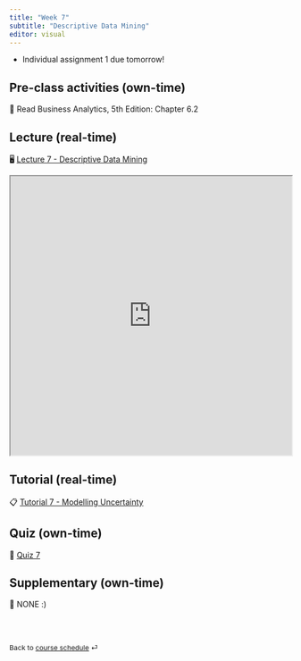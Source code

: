 ```yaml
---
title: "Week 7"
subtitle: "Descriptive Data Mining"
editor: visual
---
```


::: callout-important
-   Individual assignment 1 due tomorrow!
:::

## Pre-class activities (own-time)

📖 Read Business Analytics, 5th Edition: Chapter 6.2

## Lecture (real-time)

🖥️ [Lecture 7 - Descriptive Data Mining](https://learning.monash.edu/pluginfile.php/4081279/mod_resource/content/1/lec-7.html)

<iframe src="https://learning.monash.edu/pluginfile.php/4081279/mod_resource/content/1/lec-7.html#/title-slide" width="100%" height="500">

</iframe>

## Tutorial (real-time)

📋 [Tutorial 7 - Modelling Uncertainty](https://learning.monash.edu/mod/folder/view.php?id=3096615)

## Quiz (own-time)

🧪 [Quiz 7](https://learning.monash.edu/mod/quiz/view.php?id=3096610)

## Supplementary (own-time)

🔕 NONE :)

<br><br>

::: {style="font-size: 0.875em;"}
Back to [course schedule](/ "Course schedule") ⏎
:::
